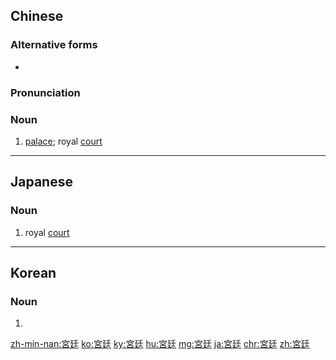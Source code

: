 {{also|宫廷}}
==Chinese==
{{zh-forms|s=宫廷}}

===Alternative forms===
* {{zh-l|宮庭}}

===Pronunciation===
{{zh-pron
|m=gōngtíng
|c=gung1 ting4
|h=pfs=kiûng-thìn
|mn=kiong-têng
|cat=n
}}

===Noun===
{{zh-noun}}

# [[palace]]; royal [[court]] {{gloss|residence of a sovereign, prince, nobleman, or other dignitary}}

----

==Japanese==
{{ja-kanjitab|きゅう|てい|yomi=on}}

===Noun===
{{ja-noun|きゅうてい}}

# royal [[court]] {{gloss|residence of a sovereign, prince, nobleman, or other dignitary}}

----

==Korean==
{{ko-hanjatab|宮|廷}}

===Noun===
{{ko-noun|hj|rv=|hangeul=궁정}}

# {{hanja form of|궁정|royal [[court]] {{gloss|residence of a sovereign, prince, nobleman, or other dignitary}}}}

[[zh-min-nan:宮廷]]
[[ko:宮廷]]
[[ky:宮廷]]
[[hu:宮廷]]
[[mg:宮廷]]
[[ja:宮廷]]
[[chr:宮廷]]
[[zh:宮廷]]